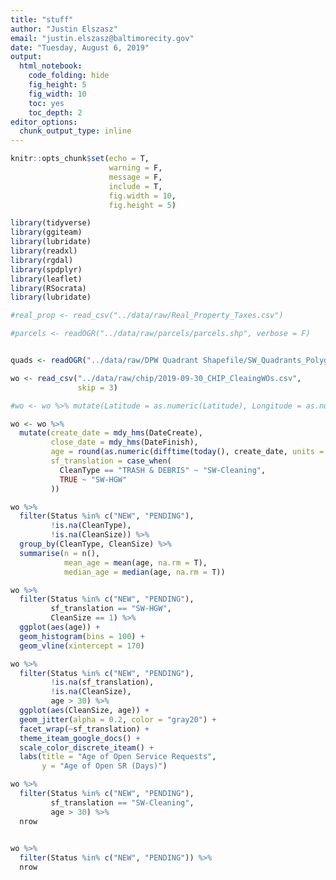 ```yaml
---
title: "stuff"
author: "Justin Elszasz"
email: "justin.elszasz@baltimorecity.gov"
date: "Tuesday, August 6, 2019"
output:
  html_notebook:
    code_folding: hide
    fig_height: 5
    fig_width: 10
    toc: yes
    toc_depth: 2
editor_options: 
  chunk_output_type: inline
---
```


```r
knitr::opts_chunk$set(echo = T, 
                      warning = F, 
                      message = F,
                      include = T,
                      fig.width = 10,
                      fig.height = 5)
```

```r
library(tidyverse)
library(ggiteam)
library(lubridate)
library(readxl)
library(rgdal)
library(spdplyr)
library(leaflet)
library(RSocrata)
library(lubridate)
```

```r
#real_prop <- read_csv("../data/raw/Real_Property_Taxes.csv")

#parcels <- readOGR("../data/raw/parcels/parcels.shp", verbose = F)


quads <- readOGR("../data/raw/DPW Quadrant Shapefile/SW_Quadrants_Polygon_New.shp", verbose = F)

wo <- read_csv("../data/raw/chip/2019-09-30_CHIP_CleaingWOs.csv",
               skip = 3)

#wo <- wo %>% mutate(Latitude = as.numeric(Latitude), Longitude = as.numeric(Longitude))
```

```r
wo <- wo %>%
  mutate(create_date = mdy_hms(DateCreate),
         close_date = mdy_hms(DateFinish),
         age = round(as.numeric(difftime(today(), create_date, units = "days")), 0),
         sf_translation = case_when(
           CleanType == "TRASH & DEBRIS" ~ "SW-Cleaning",
           TRUE ~ "SW-HGW"
         ))
```

```r
wo %>%
  filter(Status %in% c("NEW", "PENDING"),
         !is.na(CleanType),
         !is.na(CleanSize)) %>%
  group_by(CleanType, CleanSize) %>%
  summarise(n = n(),
            mean_age = mean(age, na.rm = T),
            median_age = median(age, na.rm = T)) 
```

```r
wo %>%
  filter(Status %in% c("NEW", "PENDING"),
         sf_translation == "SW-HGW",
         CleanSize == 1) %>%
  ggplot(aes(age)) +
  geom_histogram(bins = 100) +
  geom_vline(xintercept = 170)
```

```r

wo %>%
  filter(Status %in% c("NEW", "PENDING"),
         !is.na(sf_translation),
         !is.na(CleanSize),
         age > 30) %>%
  ggplot(aes(CleanSize, age)) +
  geom_jitter(alpha = 0.2, color = "gray20") +
  facet_wrap(~sf_translation) +
  theme_iteam_google_docs() +
  scale_color_discrete_iteam() +
  labs(title = "Age of Open Service Requests",
       y = "Age of Open SR (Days)")

```
```r
wo %>%
  filter(Status %in% c("NEW", "PENDING"),
         sf_translation == "SW-Cleaning",
         age > 30) %>%
  nrow
  
```


```r

wo %>%
  filter(Status %in% c("NEW", "PENDING")) %>%
  nrow
```




